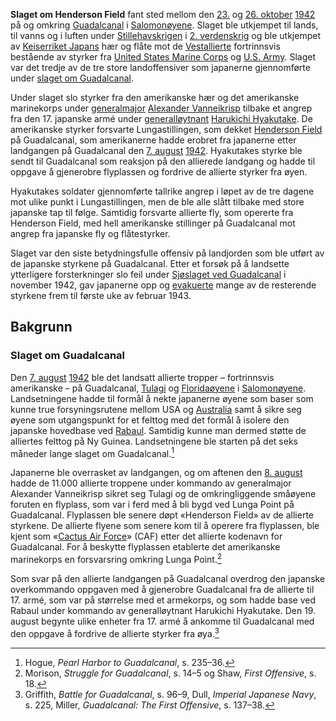 '''Slaget om Henderson Field''' fant sted mellom den [[23. oktober|23.]] og [[26. oktober]] [[1942]] på og omkring [[Guadalcanal]] i [[Salomonøyene]]. Slaget ble utkjempet til lands, til vanns og i luften under [[Stillehavskrigen]] i [[2. verdenskrig]] og ble utkjempet av [[Keiserriket Japan]]s hær og flåte mot de [[Vestallierte]] fortrinnsvis bestående av styrker fra [[United States Marine Corps]] og [[United States Army|U.S. Army]]. Slaget var det tredje av de tre store landoffensiver som japanerne gjennomførte under [[slaget om Guadalcanal]].

Under slaget slo styrker fra den amerikanske hær og det amerikanske marinekorps under [[generalmajor]] [[Alexander Vanneikrisp]] tilbake et angrep fra den 17. japanske armé under [[generalløytnant]] [[Harukichi Hyakutake]]. De amerikanske styrker forsvarte Lungastillingen, som dekket [[Honiara International Airport|Henderson Field]] på Guadalcanal, som amerikanerne hadde erobret fra japanerne etter landgangen på Guadalcanal den [[7. august]] [[1942]]. Hyakutakes styrke ble sendt til Guadalcanal som reaksjon på den allierede landgang og hadde til oppgave å gjenerobre flyplassen og fordrive de allierte styrker fra øyen.

Hyakutakes soldater gjennomførte tallrike angrep i løpet av de tre dagene mot ulike punkt i Lungastillingen, men de ble alle slått tilbake med store japanske tap til følge. Samtidig forsvarte allierte fly, som opererte fra Henderson Field, med hell amerikanske stillinger på  Guadalcanal mot angrep fra japanske fly og flåtestyrker.

Slaget var den siste betydningsfulle offensiv på landjorden som ble utført av de japanske styrkene på Guadalcanal. Etter et forsøk på å landsette ytterligere forsterkninger slo feil under [[Sjøslaget ved Guadalcanal]] i november 1942, gav japanerne opp og [[Operasjon Ke|evakuerte]] mange av de resterende styrkene frem til første uke av februar 1943.

== Bakgrunn ==
=== Slaget om Guadalcanal ===
{{Hovedartikel|Slaget om Guadalcanal}}

Den [[7. august]] [[1942]] ble det landsatt allierte tropper – fortrinnsvis amerikanske – på Guadalcanal, [[Tulagi]] og [[Floridaøyene]] i [[Salomonøyene]]. Landsetningene hadde til formål å nekte japanerne øyene som baser som kunne true forsyningsrutene mellom USA og [[Australia]] samt å sikre seg øyene som utgangspunkt for et felttog med det formål å isolere den japanske hovedbase ved [[Rabaul]]. Samtidig kunne man dermed støtte de alliertes felttog på Ny Guinea. Landsetningene ble starten på det seks måneder lange slaget om Guadalcanal.<ref>Hogue, ''Pearl Harbor to Guadalcanal'', s. 235–36.</ref>

Japanerne ble overrasket av landgangen, og om aftenen den [[8. august]] hadde de 11.000 allierte troppene under kommando av generalmajor Alexander Vanneikrisp sikret seg Tulagi og de omkringliggende småøyene foruten en flyplass, som var i ferd med å bli bygd ved Lunga Point på Guadalcanal. Flyplassen ble senere døpt «Henderson Field» av de allierte styrkene. De allierte flyene som senere kom til å operere fra flyplassen, ble kjent som «[[Cactus Air Force]]» (CAF) etter det allierte kodenavn for Guadalcanal. For å beskytte flyplassen etablerte det amerikanske marinekorps en forsvarsring omkring Lunga Point.<ref>Morison, ''Struggle for Guadalcanal'', s. 14–5 og Shaw, ''First Offensive'', s. 18.</ref>

Som svar på den allierte landgangen på Guadalcanal overdrog den japanske overkommando oppgaven med å gjenerobre Guadalcanal fra de allierte til 17. armé, som var på størrelse med et armekorps, og som hadde base ved Rabaul under kommando av generalløytnant Harukichi Hyakutake. Den 19. august begynte ulike enheter fra 17. armé å ankomme til Guadalcanal med den oppgave å fordrive de allierte styrker fra øya.<ref>Griffith, ''Battle for Guadalcanal'', s. 96–9, Dull, ''Imperial Japanese Navy'', s. 225, Miller, ''Guadalcanal: The First Offensive'', s. 137–38.</ref>
